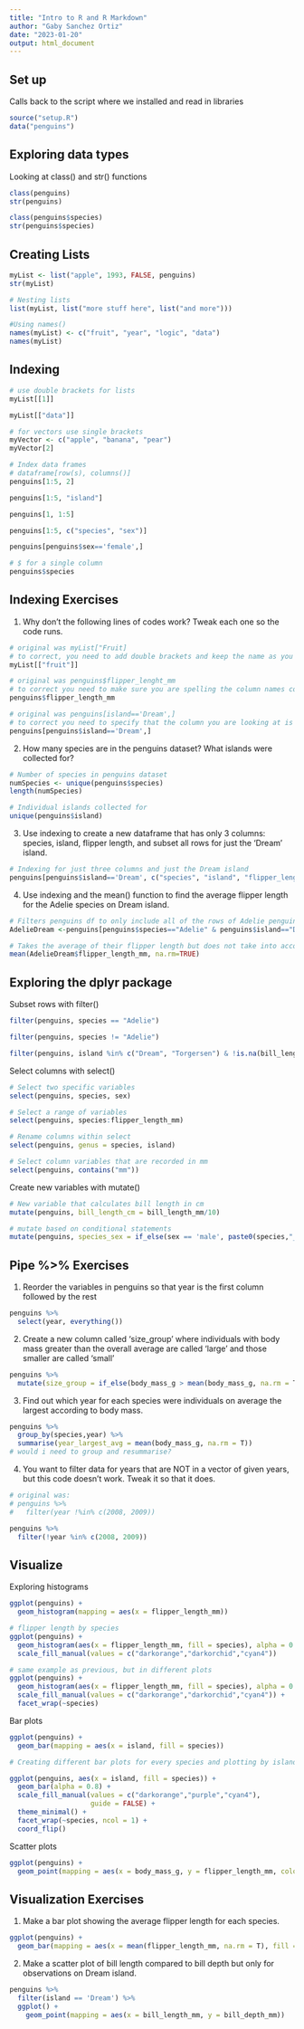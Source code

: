 ```yaml
---
title: "Intro to R and R Markdown"
author: "Gaby Sanchez Ortiz"
date: "2023-01-20"
output: html_document
---
```


## Set up

Calls back to the script where we installed and read in libraries

```r
source("setup.R")
data("penguins")
```

## Exploring data types

Looking at class() and str() functions

```r
class(penguins)
str(penguins)

class(penguins$species)
str(penguins$species)
```

## Creating Lists

```r
myList <- list("apple", 1993, FALSE, penguins)
str(myList)

# Nesting lists
list(myList, list("more stuff here", list("and more")))

#Using names() 
names(myList) <- c("fruit", "year", "logic", "data")
names(myList)
```

## Indexing

```r
# use double brackets for lists
myList[[1]]

myList[["data"]]

# for vectors use single brackets
myVector <- c("apple", "banana", "pear")
myVector[2]

# Index data frames
# dataframe[row(s), columns()]
penguins[1:5, 2]

penguins[1:5, "island"]

penguins[1, 1:5]

penguins[1:5, c("species", "sex")]

penguins[penguins$sex=='female',]

# $ for a single column
penguins$species

```

## Indexing Exercises

1.  Why don't the following lines of codes work? Tweak each one so the code runs.

```r
# original was myList["Fruit]
# to correct, you need to add double brackets and keep the name as you originally wrote it
myList[["fruit"]]

# original was penguins$flipper_lenght_mm
# to correct you need to make sure you are spelling the column names correctly
penguins$flipper_length_mm

# original was penguins[island=='Dream',]
# to correct you need to specify that the column you are looking at is in the penguins dataframe
penguins[penguins$island=='Dream',]
```

2.  How many species are in the penguins dataset? What islands were collected for?

```r
# Number of species in penguins dataset
numSpecies <- unique(penguins$species)
length(numSpecies)

# Individual islands collected for
unique(penguins$island)
```

3.  Use indexing to create a new dataframe that has only 3 columns: species, island, flipper length, and subset all rows for just the 'Dream' island.

```r
# Indexing for just three columns and just the Dream island
penguins[penguins$island=='Dream', c("species", "island", "flipper_length_mm")]
```

4.  Use indexing and the mean() function to find the average flipper length for the Adelie species on Dream island.

```r
# Filters penguins df to only include all of the rows of Adelie penguins in Dream island
AdelieDream <-penguins[penguins$species=="Adelie" & penguins$island=="Dream",]

# Takes the average of their flipper length but does not take into account the rows with NA
mean(AdelieDream$flipper_length_mm, na.rm=TRUE)
```

## Exploring the dplyr package

Subset rows with filter()

```r
filter(penguins, species == "Adelie")

filter(penguins, species != "Adelie")

filter(penguins, island %in% c("Dream", "Torgersen") & !is.na(bill_length_mm))
```

Select columns with select()

```r
# Select two specific variables
select(penguins, species, sex)

# Select a range of variables
select(penguins, species:flipper_length_mm)

# Rename columns within select
select(penguins, genus = species, island)

# Select column variables that are recorded in mm
select(penguins, contains("mm"))
```

Create new variables with mutate()

```r
# New variable that calculates bill length in cm
mutate(penguins, bill_length_cm = bill_length_mm/10)

# mutate based on conditional statements
mutate(penguins, species_sex = if_else(sex == 'male', paste0(species,"_m"), paste0(species, "_f")))
```

## Pipe %\>% Exercises

1.  Reorder the variables in penguins so that year is the first column followed by the rest

```r
penguins %>%
  select(year, everything())
```

2.  Create a new column called 'size_group' where individuals with body mass greater than the overall average are called 'large' and those smaller are called 'small'

```r
penguins %>%
  mutate(size_group = if_else(body_mass_g > mean(body_mass_g, na.rm = T), paste0('large'), paste0('small')))
```

3.  Find out which year for each species were individuals on average the largest according to body mass.

```r
penguins %>%
  group_by(species,year) %>%
  summarise(year_largest_avg = mean(body_mass_g, na.rm = T))
# would i need to group and resummarise?
```

4.  You want to filter data for years that are NOT in a vector of given years, but this code doesn't work. Tweak it so that it does.

```r
# original was:
# penguins %>%
#   filter(year !%in% c(2008, 2009))

penguins %>%
  filter(!year %in% c(2008, 2009))
```

## Visualize

Exploring histograms

```r
ggplot(penguins) +
  geom_histogram(mapping = aes(x = flipper_length_mm))

# flipper length by species
ggplot(penguins) +
  geom_histogram(aes(x = flipper_length_mm, fill = species), alpha = 0.5, position = "identity") +
  scale_fill_manual(values = c("darkorange","darkorchid","cyan4"))

# same example as previous, but in different plots
ggplot(penguins) +
  geom_histogram(aes(x = flipper_length_mm, fill = species), alpha = 0.5, position = "identity") +
  scale_fill_manual(values = c("darkorange","darkorchid","cyan4")) +
  facet_wrap(~species)
```

Bar plots

```r
ggplot(penguins) +
  geom_bar(mapping = aes(x = island, fill = species))

# Creating different bar plots for every species and plotting by island

ggplot(penguins, aes(x = island, fill = species)) +
  geom_bar(alpha = 0.8) +
  scale_fill_manual(values = c("darkorange","purple","cyan4"), 
                    guide = FALSE) +
  theme_minimal() +
  facet_wrap(~species, ncol = 1) +
  coord_flip()
```

Scatter plots

```r
ggplot(penguins) +
  geom_point(mapping = aes(x = body_mass_g, y = flipper_length_mm, color = species))
```

## Visualization Exercises

1.  Make a bar plot showing the average flipper length for each species.

```r
ggplot(penguins) +
  geom_bar(mapping = aes(x = mean(flipper_length_mm, na.rm = T), fill = species))
```

2.  Make a scatter plot of bill length compared to bill depth but only for observations on Dream island.

```r
penguins %>%
  filter(island == 'Dream') %>%
  ggplot() +
    geom_point(mapping = aes(x = bill_length_mm, y = bill_depth_mm))
```

